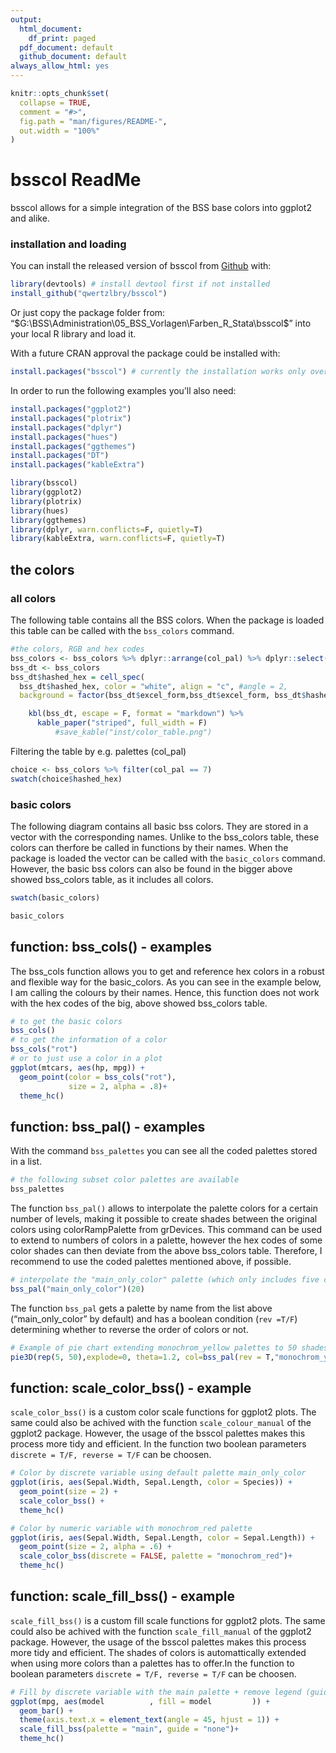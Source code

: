 ```yaml
---
output:
  html_document:
    df_print: paged
  pdf_document: default
  github_document: default
always_allow_html: yes
---
```





<!-- README.md is generated from README.Rmd. Please edit that file -->

```r
knitr::opts_chunk$set(
  collapse = TRUE,
  comment = "#>",
  fig.path = "man/figures/README-",
  out.width = "100%"
)
```

# bsscol ReadMe

<!-- badges: start -->
<!-- badges: end -->

bsscol allows for a simple integration of the BSS base colors into ggplot2 and alike.

### installation and loading

You can install the released version of bsscol from [Github](https://github.com/qwertzlbry/bsscol) with:
``` r
library(devtools) # install devtool first if not installed
install_github("qwertzlbry/bsscol")
```
Or just copy the package folder from:
"$G:\BSS\Administration\05_BSS_Vorlagen\Farben_R_Stata\bsscol$"
into your local R library and load it.

With a future CRAN approval the package could be installed with:
``` r
install.packages("bsscol") # currently the installation works only over github
```
In order to run the following examples you'll also need:
``` r
install.packages("ggplot2")
install.packages("plotrix")
install.packages("dplyr")
install.packages("hues")
install.packages("ggthemes")
install.packages("DT")
install.packages("kableExtra")

```
```r
library(bsscol)
library(ggplot2)
library(plotrix)
library(hues)
library(ggthemes)
library(dplyr, warn.conflicts=F, quietly=T)
library(kableExtra, warn.conflicts=F, quietly=T)
```

## the colors

### all colors
The following table contains all the BSS colors. When the package is loaded this table can be called with the  `bss_colors` command.
```r
#the colors, RGB and hex codes
bss_colors <- bss_colors %>% dplyr::arrange(col_pal) %>% dplyr::select(-colour)
bss_dt <- bss_colors
bss_dt$hashed_hex = cell_spec(
  bss_dt$hashed_hex, color = "white", align = "c", #angle = 2,
  background = factor(bss_dt$excel_form,bss_dt$excel_form, bss_dt$hashed_hex))

    kbl(bss_dt, escape = F, format = "markdown") %>%
      kable_paper("striped", full_width = F)  
          #save_kable("inst/color_table.png")
```
Filtering the table by e.g. palettes (col_pal)
```r
choice <- bss_colors %>% filter(col_pal == 7)
swatch(choice$hashed_hex)
```

### basic colors
The following diagram contains all  basic bss colors. They are stored in a vector with the corresponding names. Unlike to the bss_colors table, these colors can therfore be called in functions by their names. When the package is loaded the vector can be called with the  `basic_colors` command. However, the basic bss colors can also be found in the bigger above showed bss_colors table, as it includes all colors.

```r
swatch(basic_colors)
```
```r
basic_colors
```


## function: bss_cols() - examples
The bss_cols function allows you to get and reference hex colors in a robust and flexible way for the basic_colors. As you can see in the example below, I am calling the colours by their names. Hence, this function does not work with the hex codes of the big, above showed bss_colors table.
```r
# to get the basic colors
bss_cols()
# to get the information of a color
bss_cols("rot")
# or to just use a color in a plot
ggplot(mtcars, aes(hp, mpg)) +
  geom_point(color = bss_cols("rot"),
             size = 2, alpha = .8)+ 
  theme_hc()
```

## function: bss_pal() - examples
With the command `bss_palettes` you can see all the coded palettes stored in a list.

```r
# the following subset color palettes are available 
bss_palettes
```
The function `bss_pal()` allows to interpolate the palette colors for a certain number of levels, making it
possible to create shades between the original colors using colorRampPalette from grDevices. This command can be used to extend to numbers of colors in a palette, however the hex codes of some color shades can then deviate from the above bss_colors table. Therefore, I recommend to use the coded palettes mentioned above, if possible.
```r
# interpolate the "main_only_color" palette (which only includes five colors) to a length of 20:
bss_pal("main_only_color")(20)
```
The function `bss_pal` gets a palette by name from the list above ("main_only_color" by default) and has 
a boolean condition (`rev =T/F`) determining whether to reverse the order of colors or not.

```r
# Example of pie chart extending monochrom_yellow palettes to 50 shades.
pie3D(rep(5, 50),explode=0, theta=1.2, col=bss_pal(rev = T,"monochrom_yellow")(50),main="bss_pal('monochrom_yellow')(50)")
```


## function: scale_color_bss() - example
`scale_color_bss()` is a custom color scale functions for ggplot2 plots. The same could also be achived with the function `scale_colour_manual` of the ggplot2 package. However, the usage of the bsscol palettes makes this process more tidy and efficient. In the function two boolean parameters `discrete = T/F, reverse = T/F` can be choosen.
```r
# Color by discrete variable using default palette main_only_color
ggplot(iris, aes(Sepal.Width, Sepal.Length, color = Species)) +
  geom_point(size = 2) +
  scale_color_bss() +
  theme_hc()

# Color by numeric variable with monochrom_red palette
ggplot(iris, aes(Sepal.Width, Sepal.Length, color = Sepal.Length)) +
  geom_point(size = 2, alpha = .6) +
  scale_color_bss(discrete = FALSE, palette = "monochrom_red")+
  theme_hc()
```

## function: scale_fill_bss() - example
`scale_fill_bss()` is a custom fill scale functions for ggplot2 plots. The same could also be achived with the function `scale_fill_manual` of the ggplot2 package. However, the usage of the bsscol palettes makes this process more tidy and efficient. The shades of colors is automattically extended when using more colors than a palettes has to offer.In the function to boolean parameters `discrete = T/F, reverse = T/F` can be choosen.
```r
# Fill by discrete variable with the main palette + remove legend (guide)
ggplot(mpg, aes(model          , fill = model         )) +
  geom_bar() +
  theme(axis.text.x = element_text(angle = 45, hjust = 1)) +
  scale_fill_bss(palette = "main", guide = "none")+
  theme_hc()
```







